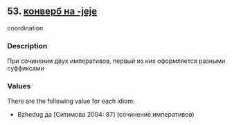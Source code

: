 ## 53. <a href =  'https://agricolamz.github.io/The_Circassian_Isoglosses_Database/53.html' target='_blank'>конверб на -jeje</a>
coordination

### Description

При сочинении двух императивов, первый из них оформляется разными суффиксами

### Values
There are the following value for each idiom:

* Bzhedug  да [Ситимова 2004: 87] (сочинение императивов)

